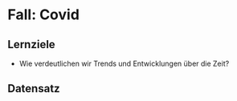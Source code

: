 # Fall: Covid

## Lernziele {#sec-case-covid}

-   Wie verdeutlichen wir Trends und Entwicklungen über die Zeit?

## Datensatz
